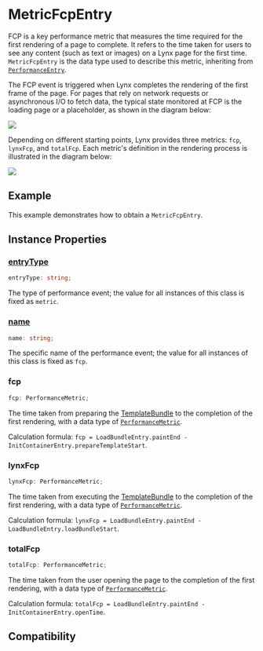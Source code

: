 # MetricFcpEntry

FCP is a key performance metric that measures the time required for the first rendering of a page to complete. It refers to the time taken for users to see any content (such as text or images) on a Lynx page for the first time. `MetricFcpEntry` is the data type used to describe this metric, inheriting from [`PerformanceEntry`](../performance-entry).

The FCP event is triggered when Lynx completes the rendering of the first frame of the page. For pages that rely on network requests or asynchronous I/O to fetch data, the typical state monitored at FCP is the loading page or a placeholder, as shown in the diagram below:

<img src="https://lf-lynx.tiktok-cdns.com/obj/lynx-artifacts-oss-sg/lynx-website/assets/doc/performance-metrics-fcp.png" />

Depending on different starting points, Lynx provides three metrics: `fcp`, `lynxFcp`, and `totalFcp`. Each metric's definition in the rendering process is illustrated in the diagram below:

<img src="https://lf-lynx.tiktok-cdns.com/obj/lynx-artifacts-oss-sg/lynx-website/assets/doc/metric-fcp-entry.png" />

## Example

This example demonstrates how to obtain a `MetricFcpEntry`.


<Go
  example="performance-api"
  defaultFile="src/fcp_entry/index.tsx"
  defaultEntryFile="dist/fcp_entry.lynx.bundle"
  img="https://lf-lynx.tiktok-cdns.com/obj/lynx-artifacts-oss-sg/lynx-website/assets/doc/metric-fcp-entry-demo.jpeg"
  entry="src/fcp_entry"
  highlight="{10-20}"
/>

## Instance Properties

### [entryType](api/lynx-api/performance-api/performance-entry#entryType)

```ts
entryType: string;
```

The type of performance event; the value for all instances of this class is fixed as `metric`.

### [name](api/lynx-api/performance-api/performance-entry#name)

```ts
name: string;
```

The specific name of the performance event; the value for all instances of this class is fixed as `fcp`.

### fcp

```ts
fcp: PerformanceMetric;
```

The time taken from preparing the [TemplateBundle](api/lynx-native-api/template-bundle) to the completion of the first rendering, with a data type of [`PerformanceMetric`](api/lynx-api/performance-api/performance-metric).

Calculation formula: `fcp = LoadBundleEntry.paintEnd - InitContainerEntry.prepareTemplateStart`.

### lynxFcp

```ts
lynxFcp: PerformanceMetric;
```

The time taken from executing the [TemplateBundle](api/lynx-native-api/template-bundle) to the completion of the first rendering, with a data type of [`PerformanceMetric`](api/lynx-api/performance-api/performance-metric).

Calculation formula: `lynxFcp = LoadBundleEntry.paintEnd - LoadBundleEntry.loadBundleStart`.

### totalFcp

```ts
totalFcp: PerformanceMetric;
```

The time taken from the user opening the page to the completion of the first rendering, with a data type of [`PerformanceMetric`](api/lynx-api/performance-api/performance-metric).

Calculation formula: `totalFcp = LoadBundleEntry.paintEnd - InitContainerEntry.openTime`.

## Compatibility


<LegacyCompatTable metadata="lynx-api/performance-api/performance-entry/metric-fcp-entry" />
